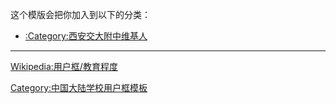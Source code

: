 {{Userbox
  |border-c = #AAAA00
  |border-s = 1
  |id-c     = #fff
  |id-s     = 10
  |id-fc    = #000
  |info-c   = #053CAC
  |info-s   = 10
  |info-fc  = #FFFFFF
  |id       = 西交<br>附中
  |info     = [[:Category:西安交大附中维基人|<span style="color: #FFFFFF">这个用户</span>]]是'''[[西安交通大学附属中学|<span class="org", style="color: #FFFFFF">西安交大附中]]'''</span>的校友、学生或老师。
}}
<includeonly>[[Category:西安交大附中维基人|{{PAGENAME}}]]</includeonly>
<noinclude>
<div style="clear:both">
这个模版会把你加入到以下的分类：
*[[:Category:西安交大附中维基人]]
----
[[Wikipedia:用户框/教育程度]]</div>
{{UF-hcard-part}}
[[Category:中国大陆学校用户框模板]]
</noinclude>